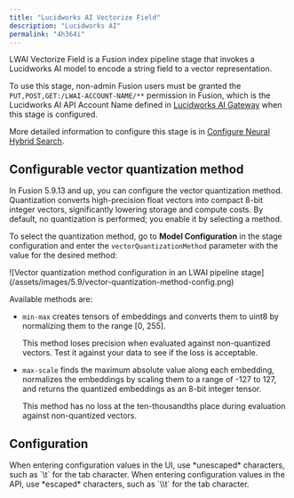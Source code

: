 ```yaml
---
title: "Lucidworks AI Vectorize Field"
description: "Lucidworks AI"
permalink: "4h364i"
---
```


LWAI Vectorize Field is a Fusion index pipeline stage that invokes a Lucidworks AI model to encode a string field to a vector representation.

To use this stage, non-admin Fusion users must be granted the `PUT,POST,GET:/LWAI-ACCOUNT-NAME/**` permission in Fusion, which is the Lucidworks AI API Account Name defined in [Lucidworks AI Gateway](/lw-platform/ai/41gdb7/lucidworks-ai-gateway) when this stage is configured.

More detailed information to configure this stage is in [Configure Neural Hybrid Search](/how-to/jk43nv/configure-neural-hybrid-search).

## Configurable vector quantization method

In Fusion 5.9.13 and up, you can configure the vector quantization method.
Quantization converts high-precision float vectors into compact 8-bit integer vectors, significantly lowering storage and compute costs.
By default, no quantization is performed; you enable it by selecting a method.

To select the quantization method, go to **Model Configuration** in the stage configuration and enter the `vectorQuantizationMethod` parameter with the value for the desired method:

<Frame>![Vector quantization method configuration in an LWAI pipeline stage](/assets/images/5.9/vector-quantization-method-config.png)</Frame>

Available methods are:

* `min-max` creates tensors of embeddings and converts them to uint8 by normalizing them to the range [0, 255].

  This method loses precision when evaluated against non-quantized vectors.
  Test it against your data to see if the loss is acceptable.
* `max-scale` finds the maximum absolute value along each embedding, normalizes the embeddings by scaling them to a range of -127 to 127, and returns the quantized embeddings as an 8-bit integer tensor.

  This method has no loss at the ten-thousandths place during evaluation against non-quantized vectors.

## Configuration

<Tip>
When entering configuration values in the UI, use *unescaped* characters, such as `\t` for the tab character. When entering configuration values in the API, use *escaped* characters, such as `\\t` for the tab character.
</Tip>




<SchemaParamFields schema={schema}/>
